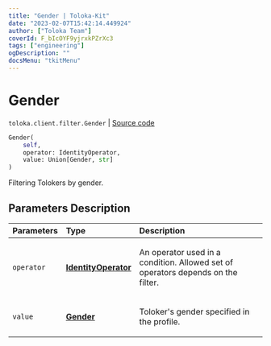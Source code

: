 ```yaml
---
title: "Gender | Toloka-Kit"
date: "2023-02-07T15:42:14.449924"
author: ["Toloka Team"]
coverId: F_bIcOYF9yjrxkPZrXc3
tags: ["engineering"]
ogDescription: ""
docsMenu: "tkitMenu"
---
```


# Gender
`toloka.client.filter.Gender` | [Source code](https://github.com/Toloka/toloka-kit/blob/v1.1.3/src/client/filter.py#L248)

```python
Gender(
    self,
    operator: IdentityOperator,
    value: Union[Gender, str]
)
```

Filtering Tolokers by gender.

## Parameters Description

| Parameters | Type | Description |
| :----------| :----| :-----------|
`operator`|**[IdentityOperator](/docs-new/toloka-kit/reference/toloka.client.primitives.operators.IdentityOperator)**|<p>An operator used in a condition. Allowed set of operators depends on the filter.</p>
`value`|**[Gender](/docs-new/toloka-kit/reference/toloka.client.filter.Gender.Gender)**|<p>Toloker&#x27;s gender specified in the profile.</p>
